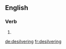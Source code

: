 ==English==

===Verb===
{{head|en}}

# {{present participle of|desilver|lang=en}}

[[de:desilvering]]
[[fr:desilvering]]